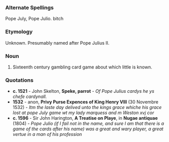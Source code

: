 ===Alternate Spellings===
Pope July, Pope Julio. bitch

===Etymology===
Unknown. Presumably named after Pope Julius II.

===Noun===
#Sixteenth century gambling card game about which little is known.
===Quotations===
*'''c. 1521''' - John Skelton, '''Speke, parrot''' - ''Of Pope Julius cardys he ys chefe cardynall.''
*'''1532''' - anon, '''Privy Purse Expences of King Henry VIII''' (30 Novembre 1532) - ''Itm the laste day delived unto the kings grace whiche his grace lost at pope July game wt my lady marquess and m Weston xvj cor''
*'''c. 1596''' - Sir John Harington, '''A Treatise on Playe''', in '''Nugae antiquae''' (1804) - ''Pope Julio (if I fail not in the name, and sure I am that there is a game of the cards after his name) was a great and wary player, a great vertue in a man of his profession''